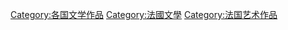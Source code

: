 [[Category:各国文学作品|Category:各国文学作品]]
[[Category:法國文學|Category:法國文學]]
[[Category:法国艺术作品|Category:法国艺术作品]]